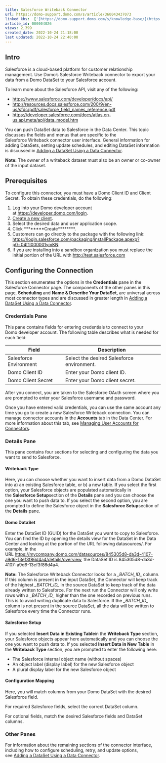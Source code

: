 ```yaml
---
title: Salesforce Writeback Connector
url: https://domo-support.domo.com/s/article/360043437073
linked_kbs:  ['[https://domo-support.domo.com/s/knowledge-base/](https://domo-support.domo.com/s/knowledge-base/)', '[https://domo-support.domo.com/s/](https://domo-support.domo.com/s/)', '[https://domo-support.domo.com/s/topic/0TO5w000000ZammGAC](https://domo-support.domo.com/s/topic/0TO5w000000ZammGAC)', '[https://domo-support.domo.com/s/topic/0TO5w000000ZanLGAS](https://domo-support.domo.com/s/topic/0TO5w000000ZanLGAS)', '[https://domo-support.domo.com/s/topic/0TO5w000000ZapVGAS](https://domo-support.domo.com/s/topic/0TO5w000000ZapVGAS)', '[https://domo-support.domo.com/s/article/360042926274](https://domo-support.domo.com/s/article/360042926274)', '[https://domo-support.domo.com/s/article/360042926054](https://domo-support.domo.com/s/article/360042926054)', '[https://domo-support.domo.com/s/article/360043437073](https://domo-support.domo.com/s/article/360043437073)', '[https://domo-support.domo.com/s/topic/0TO5w000000ZapVGAS/writeback-connectors](https://domo-support.domo.com/s/topic/0TO5w000000ZapVGAS/writeback-connectors)', '[https://domo-support.domo.com/s/article/360043429933](https://domo-support.domo.com/s/article/360043429933)', '[https://domo-support.domo.com/s/article/360043429953](https://domo-support.domo.com/s/article/360043429953)', '[https://domo-support.domo.com/s/article/360042925494](https://domo-support.domo.com/s/article/360042925494)', '[https://domo-support.domo.com/s/article/4408174643607](https://domo-support.domo.com/s/article/4408174643607)', '[https://domo-support.domo.com/s/article/360043429913](https://domo-support.domo.com/s/article/360043429913)', '[https://domo-support.domo.com/s/login/](https://domo-support.domo.com/s/login/)']
article_id: 000004026
views: 2,399
created_date: 2022-10-24 21:18:00
last updated: 2022-10-24 22:40:00
---
```




Intro
-----


Salesforce is a cloud-based platform for customer relationship management. Use Domo's Salesforce Writeback connector to export your data from a Domo DataSet to your Salesforce account. 


To learn more about the Salesforce API, visit any of the following:


* <https://www.salesforce.com/developer/docs/api/>
* [http://resources.docs.salesforce.com/200/9/en-us/sfdc/pdf/salesforce\_field\_names\_reference.pdf](http://resources.docs.salesforce.com/200/9/en-us/sfdc/pdf/salesforce_field_names_reference.pdf "http://resources.docs.salesforce.com/200/9/en-us/sfdc/pdf/salesforce_field_names_reference.pdf")
* [https://developer.salesforce.com/docs/atlas.en-us.api.meta/api/data\_model.htm](https://developer.salesforce.com/docs/atlas.en-us.api.meta/api/data_model.htm "https://developer.salesforce.com/docs/atlas.en-us.api.meta/api/data_model.htm")


You can push DataSet data to Salesforce in the Data Center. This topic discusses the fields and menus that are specific to the Salesforce Writeback connector user interface. General information for adding DataSets, setting update schedules, and editing DataSet information is discussed in [Adding a DataSet Using a Data Connector](/s/article/360042926274 "Adding a DataSet Using a Data Connector").







**Note:** The owner of a writeback dataset must also be an owner or co-owner of the input dataset.




Prerequisites
-------------


To configure this connector, you must have a Domo Client ID and Client Secret. To obtain these credentials, do the following:


1. Log into your Domo developer account at [https://developer.domo.com/login](https://developer.domo.com/login "https://developer.domo.com/login").
2. [Create a new client](https://developer.domo.com/new-client "https://developer.domo.com/new-client").
3. Select the desired data and user application scope.
4. Click ********Create********.
5. Customers can go directly to the package with the following link:   
[https://login.salesforce.com/packaging/installPackage.apexp?p0=04t1I000001ymKN](https://login.salesforce.com/packaging/installPackage.apexp?p0=04t1I000001ymKN "Follow link")
6. If you are installing into a sandbox organization you must replace the initial portion of the URL with [http://test.salesforce.com](http://test.salesforce.com/)


Configuring the Connection
--------------------------


This section enumerates the options in the **Credentials** pane in the Salesforce Connector page. The components of the other panes in this page, **Scheduling** and **Name & Describe Your DataSet**, are universal across most connector types and are discussed in greater length in [Adding a DataSet Using a Data Connector](/s/article/360042926274 "Adding a DataSet Using a Data Connector").


### Credentials Pane


This pane contains fields for entering credentials to connect to your Domo developer account. The following table describes what is needed for each field:  




| Field | Description |
| --- | --- |
| Salesforce Environment | Select the desired Salesforce environment. |
| Domo Client ID | Enter your Domo client ID. |
| Domo Client Secret | Enter your Domo client secret. |


After you connect, you are taken to the Salesforce OAuth screen where you are prompted to enter your Salesforce username and password. 


Once you have entered valid credentials, you can use the same account any time you go to create a new Salesforce Writeback connection. You can manage connector accounts in the **Accounts** tab in the Data Center. For more information about this tab, see [Managing User Accounts for Connectors](/s/article/360042926054 "Managing User Accounts for Connectors").


### Details Pane


This pane contains four sections for selecting and configuring the data you want to send to Salesforce. 


#### Writeback Type


Here, you can choose whether you want to insert data from a Domo DataSet into a) an existing Salesforce table, or b) a new table. If you select the first option, your Salesforce objects are populated automatically in the **Salesforce Setup**section of the **Details** pane and you can choose the one you want to push data to. If you select the second option, you are prompted to define the Salesforce object in the **Salesforce Setup**section of the **Details** pane. 


#### Domo DataSet


Enter the DataSet ID (GUID) for the DataSet you want to copy to Salesforce. You can find the ID by opening the details view for the DataSet in the Data Center and looking at the portion of the URL following datasources/. For example, in the URL <https://mycompany.domo.com/datasources/845305d8-da3d-4107-a9d6-13ef3f86d4a4/details/overview>, the DataSet ID is 845305d8-da3d-4107-a9d6-13ef3f86d4a4.







**Note:** The Salesforce Writeback Connector looks for a *\_BATCH\_ID\_* column. If this column is present in the input DataSet, the Connector will keep track of the highest *\_BATCH\_ID\_* in the source DataSet to keep track of the data already written to Salesforce. For the next run the Connector will only write rows with a *\_BATCH\_ID\_* higher than the one recorded on previous runs. This is to avoid writing duplicate data to Salesforce. If the *\_BATCH\_ID\_* column is not present in the source DataSet, all the data will be written to Salesforce every time the Connector runs.



#### Salesforce Setup


If you selected **Insert Data in Existing Table**in the **Writeback Type** section, your Salesforce objects appear here automatically and you can choose the one you want to push data to. If you selected **Insert Data in New Table** in the **Writeback Type** section, you are prompted to enter the following here:


* The Salesforce internal object name (without spaces)
* An object label (display label) for the new Salesforce object
* A plural display label for the new Salesforce object


#### Configuration Mapping


Here, you will match columns from your Domo DataSet with the desired Salesforce field. 


For required Salesforce fields, select the correct DataSet column.


For optional fields, match the desired Salesforce fields and DataSet columns. 


### Other Panes


For information about the remaining sections of the connector interface, including how to configure scheduling, retry, and update options, see [Adding a DataSet Using a Data Connector](/s/article/360042926274 "Adding a DataSet Using a Data Connector").


